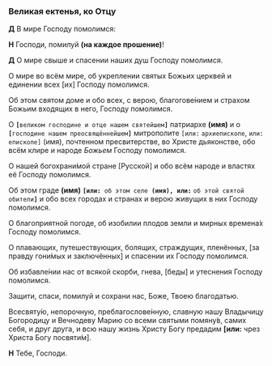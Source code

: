 ### Великая ектенья, ко Отцу

**Д** В мире Господу помолимся:  

**Н** Господи, помилуй **(на каждое прошение)**!  

**Д** О мире свыше и спасении наших душ Господу помолимся.  

О мире во всём мире, об укреплении святых Божьих церквей и единении всех <R>[</R>их<R>]</R> Господу помолимся.  

Об этом святом доме и обо всех, с верою, благогове́нием и страхом Божьим входящих в него, Господу помолимся.  

О **`[`**`великом господине и отце нашем святейшем`**`]`** патриархе **(имя)** и о **`[`**`господине нашем преосвяще́ннейшем`**`]`** митрополите `[`<R>`или:`</R> `архиепископе`<R>, `или:`</R> `епископе]` <R>(имя)</R>, почтенном пресвитерстве, во Христе дьяконстве, обо всём клире и народе *Божьем* Господу помолимся.

О нашей богохрани́мой стране <R>[</R>Русской<R>]</R> и обо всём народе и властях её Господу помолимся.  

Об этом граде **(имя)** **`[или: `**` об этом селе `**` (имя), или:`** ` об этой святой обители `**`]`** и обо всех городах и странах и верою живущих в них Господу помолимся.  

О благоприятной погоде, об изобилии плодов земли и мирных времена́х Господу помолимся.  

О плавающих, путешествующих, болящих, страждущих, пленённых, <R>[</R>за правду гони́мых и заключённых<R>]</R> и спасении их Господу помолимся.  

Об избавле́нии нас от всякой скорби, гнева, <R>[</R>беды<R>]</R> и утеснения Господу помолимся.

Защити, спаси, помилуй и сохрани нас, Боже, Тво­ею благодатью.

Всесвяту́ю, непорочную, преблагослове́нную, славную нашу Владычицу Богородицу и Вечнодеву Марию со всеми святыми помяну́в, самих себя, и друг друга, и всю нашу жизнь Христу Богу предадим **[или:** чрез Христа Богу посвяти́м<R>]</R>.  

**Н** Тебе, Господи.
